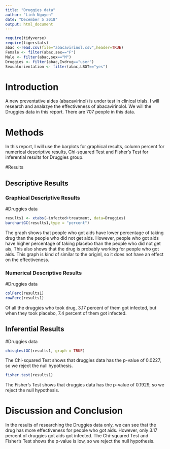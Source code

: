 ```yaml
---
title: "Druggies data"
author: "Linh Nguyen"
date: "December 5 2018"
output: html_document
---
```


```r
require(tidyverse)
require(tigerstats)
abac <-read.csv(file="abacavirinol.csv",header=TRUE)
Female <- filter(abac,sex=="F")
Male <- filter(abac,sex=="M")
Druggies <- filter(abac,Ivdrug=="user")
Sexualorientation <- filter(abac,LBGT=="yes")
```

# Introduction

<!--In this section you explain what you are trying to show.  Where did the data come from?  What is the research or other question you are trying to answer?.  If you skimp in this section expect to be marked down in your grade. Paint a picture of the project a couple of paragraphs is expected!-->

A new  preventative aides (abacavirinol) is under test in clinical trials. I will research and analazye the effectiveness of abacavirinolol. We will the Druggies data in this report. There are 707 people in this data. 
  
# Methods

<!--Decide on your methods:  use "variable analysis" or other appropriate descriptors.  Make sure to choose at least one graphical method and at least one numerical method. Discuss what data manipulations may be needed for example subsetting or other binning procedures and what sort of graphical displays and inferential tools will be used!-->
In this report, I will use the barplots for graphical results, column percent for numerical descriptive results, Chi-squared Test and Fisher's Test for inferential results for Druggies group.  
  
#Results

<!--Divide this section into two sub-sections:  One for your descriptive  results and one for your inferential results.!-->

## Descriptive Results

### Graphical Descriptive Results

<!--Graphical results here.  Make sure to show your code.  Provide appropriate labels for axes, giving units if possible, and provide a good title for the graph, too.  Use the graphical results to describe the patterns if any that exist in the data as focused toward the research question. Bottom line is to explain the features of the graph that are relevant to conforming or departing to what is expected by your null hypothesis !-->

#Druggies data

```r
results1 <- xtabs(~infected+treatment, data=Druggies)
barchartGC(results1,type = "percent")
```
  
The graph shows that people who got aids have lower percentage of taking drug than the people who did not get aids. However, people who got aids have higher percentage of taking placebo than the people who did not get ais, This also shows that the drug is probably working for people who got aids. This graph is kind of similar to the originl, so it does not have an effect on the effectiveness. 
  
### Numerical Descriptive Results

<!--Numerical results go here. Use the numerical results to describe the patterns if any that exist in the data as focused toward the research question!-->

#Druggies data  
```r
colPerc(results1)
rowPerc(results1)
```
  
Of all the druggies who took drug, 3.17 percent of them got infected, but when they took placebo, 7.4 percent of them got infected.  
  
## Inferential Results

<!--State hypothesis clearly.  Make sure your discussion of the inferential test covers all the aspects that the test output produces, such as test statistic, p-value etc.  Make a decision about the null hypothesis, explain the assumptions on which the selected test/procedure was based, and why the chosen procedure satisfys the assumptions and is appropriate to answer the research question!-->
#Druggies data  
```r
chisqtestGC(results1, graph = TRUE)
```
  
The Chi-squared Test shows that druggies data has the p-value of 0.0227, so we reject the null hypothesis.  
  
```r
fisher.test(results1)
```
  
The Fisher's Test shows that druggies data has the p-value of 0.1929, so we reject the null hypothesis.  

# Discussion and Conclusion

<!--Discussion and conclusion here.  If you found a relationship be sure to consider whether the relationship occurs because one of the variavbles causes the other, or whether they perhasps are related for some other reason.  Watch the chapter 6 videos from the GeorgeTown videos collection.!-->

In the results of researching the Druggies data only, we can see that the drug has more effectiveness for people who got aids. However, only 3.17 percent of druggies got aids got infected. The Chi-squared Test and Fisher's Test shows the p-value is low, so we reject the null hypothesis.  

  








